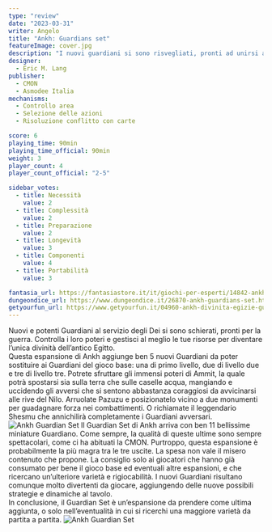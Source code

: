 ```yaml
---
type: "review"
date: "2023-03-31"
writer: Angelo
title: "Ankh: Guardians set"
featureImage: cover.jpg
description: "I nuovi guardiani si sono risvegliati, pronti ad unirsi alla battaglia"
designer:
  - Eric M. Lang
publisher:
  - CMON
  - Asmodee Italia
mechanisms:
  - Controllo area
  - Selezione delle azioni
  - Risoluzione conflitto con carte

score: 6
playing_time: 90min
playing_time_official: 90min
weight: 3
player_count: 4
player_count_official: "2-5"

sidebar_votes:
  - title: Necessità
    value: 2
  - title: Complessità
    value: 2
  - title: Preparazione
    value: 2
  - title: Longevità
    value: 3
  - title: Componenti
    value: 4
  - title: Portabilità
    value: 3

fantasia_url: https://fantasiastore.it/it/giochi-per-esperti/14842-ankh-divinita-egizie-guardians-set-espansione.html
dungeondice_url: https://www.dungeondice.it/26870-ankh-guardians-set.html
getyourfun_url: https://www.getyourfun.it/04960-ankh-divinita-egizie-guardians-set-giochi-da-tavolo-di-guerra.html
---
```


<OriginalReviewLink slug="ankh" />

<Panoramic>
  Nuovi e potenti Guardiani al servizio degli Dei si sono schierati, pronti per
  la guerra. Controlla i loro poteri e gestisci al meglio le tue risorse per
  diventare l’unica divinità dell’antico Egitto. <br />
  Questa espansione di Ankh aggiunge ben 5 nuovi Guardiani da poter sostituire ai
  Guardiani del gioco base: una di primo livello, due di livello due e tre di livello
  tre. Potrete sfruttare gli immensi poteri di Ammit, la quale potrà spostarsi sia
  sulla terra che sulle caselle acqua, mangiando e uccidendo gli avversi che si sentono
  abbastanza coraggiosi da avvicinarsi alle rive del Nilo. Arruolate Pazuzu e posizionatelo
  vicino a due monumenti per guadagnare forza nei combattimenti. O richiamate il
  leggendario Shesmu che annichilirà completamente i Guardiani avversari.
</Panoramic>

<img src="./game1.jpg" alt="Ankh Guardian Set" />

<Feedback>
  Il Guardian Set di Ankh arriva con ben 11 bellissime miniature Guardiano. Come
  sempre, la qualità di queste ultime sono sempre spettacolari, come ci ha
  abituati la CMON. Purtroppo, questa espansione è probabilmente la più magra
  tra le tre uscite. La spesa non vale il misero contenuto che propone. La
  consiglio solo ai giocatori che hanno già consumato per bene il gioco base ed
  eventuali altre espansioni, e che ricercano un’ulteriore varietà e
  rigiocabilità. I nuovi Guardiani risultano comunque molto divertenti da
  giocare, aggiungendo delle nuove possibili strategie e dinamiche al tavolo.
  <br />
  In conclusione, il Guardian Set è un’espansione da prendere come ultima
  aggiunta, o solo nell’eventualità in cui si ricerchi una maggiore varietà da
  partita a partita.
</Feedback>

<img src="./game2.jpg" alt="Ankh Guardian Set" />
